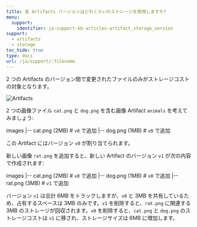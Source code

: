 ```yaml
---
title: 各 Artifacts バージョンはどれくらいのストレージを使用しますか?
menu:
  support:
    identifier: ja-support-kb-articles-artifact_storage_version
support:
  - artifacts
  - storage
toc_hide: true
type: docs
url: /ja/support/:filename
---
```

2 つの Artifacts のバージョン間で変更されたファイルのみがストレージコストの対象となります。

<Frame>
    <img src="/images/artifacts/artifacts-dedupe.PNG" alt="Artifacts " dataset' の v1 では、異なる画像は 5 枚中 2 枚のみで、そのため占有率は 40% にとどまります。"  />
</Frame>

2 つの画像ファイル `cat.png` と `dog.png` を含む画像 Artifact `animals` を考えてみましょう:

images
|-- cat.png (2MB) # `v0` で追加
|-- dog.png (1MB) # `v0` で追加

この Artifact にはバージョン `v0` が割り当てられます。

新しい画像 `rat.png` を追加すると、新しい Artifact のバージョン `v1` が次の内容で作成されます:

images
|-- cat.png (2MB) # `v0` で追加
|-- dog.png (1MB) # `v0` で追加
|-- rat.png (3MB) # `v1` で追加

バージョン `v1` は合計 6MB をトラックしますが、`v0` と 3MB を共有しているため、占有するスペースは 3MB のみです。`v1` を削除すると、`rat.png` に関連する 3MB のストレージが回収されます。`v0` を削除すると、`cat.png` と `dog.png` のストレージコストは `v1` に移され、ストレージサイズは 6MB に増加します。